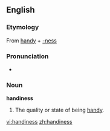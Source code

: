 ==English==

===Etymology===
From [[handy]] + [[-ness]]

===Pronunciation===
*{{audio|en-us-handiness.ogg|Audio (US)}}

===Noun===
'''handiness'''
#The quality or state of being [[handy]].

[[vi:handiness]]
[[zh:handiness]]